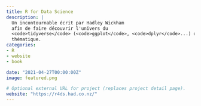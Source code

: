 ```yaml
---
title: R for Data Science
description: |
  Un incontournable écrit par Hadley Wickham
  afin de faire découvrir l'univers du 
  <code>tidyverse</code> (<code>ggplot</code>, <code>dplyr</code>...) de manière
  thématique.
categories:
- R
- website
- book

date: "2021-04-27T00:00:00Z"
image: featured.png

# Optional external URL for project (replaces project detail page).
website: "https://r4ds.had.co.nz/"
---
```


